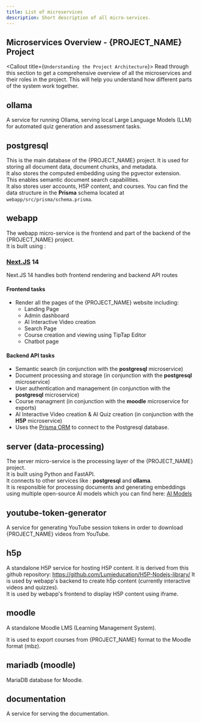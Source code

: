 ```yaml
---
title: List of microservices
description: Short description of all micro-services.
---
```




## Microservices Overview - {PROJECT_NAME} Project

<Callout title={`Understanding the Project Architecture`}>
Read through this section to get a comprehensive overview of all the microservices and their roles in the project. This will help you understand how different parts of the system work together.
</Callout>

## ollama
A service for running Ollama, serving local Large Language Models (LLM) for automated quiz generation and assessment tasks.

## postgresql
This is the main database of the {PROJECT_NAME} project.
It is used for storing all document data, document chunks, and metadata.<br/>
It also stores the computed embedding  using the pgvector extension. <br/>
This enables semantic document search capabilities.<br/>
It also stores user accounts, H5P content, and courses.
You can find the data structure in the **Prisma** schema located at `webapp/src/prisma/schema.prisma`.

## webapp
The webapp micro-service is the frontend and part of the backend of the {PROJECT_NAME} project.<br/>
It is built using : 

### [Next.JS](https://nextjs.org/app) 14 
Next.JS 14 handles both frontend rendering and backend API routes
#### Frontend tasks
- Render all the pages of the {PROJECT_NAME} website including: 
    - Landing Page
    - Admin dashboard
    - AI Interactive Video creation
    - Search Page
    - Course creation and viewing using TipTap Editor
    - Chatbot page

#### Backend API tasks
- Semantic search (in conjunction with the **postgresql** microservice)
- Document processing and storage (in conjunction with the **postgresql** microservice)
- User authentication and management (in conjunction with the **postgresql** microservice)
- Course managment (in conjunction with the **moodle** microservice for exports)
- AI Interactive Video creation & AI Quiz creation (in conjunction with the **H5P** microservice)
- Uses the [Prisma ORM](https://www.prisma.io/getting-started/quickstart#2-model-your-data-in-the-prisma-schema) to connect to the Postgresql database.

## server (data-processing)
The server micro-service is the processing layer of the {PROJECT_NAME} project.<br/>
It is built using Python and FastAPI.<br/>
It connects to other services like : **postgresql** and **ollama**.<br/>
It is responsible for processing documents and generating embeddings using multiple open-source AI models which you can find here: <a href="./technology" target="_blank">AI Models</a>

## youtube-token-generator
A service for generating YouTube session tokens in order to download {PROJECT_NAME} videos from YouTube.

## h5p
A standalone H5P service for hosting H5P content. It is derived from this github repository: https://github.com/Lumieducation/H5P-Nodejs-library/
It is used by webapp's backend to create h5p content (currently interactive videos and quizzes).<br/>
It is used by webapp's frontend to display H5P content using iframe.<br/>


## moodle
A standalone Moodle LMS (Learning Management System).

It is used to export courses from {PROJECT_NAME} format to the Moodle format (mbz).

## mariadb (moodle)
MariaDB database for Moodle.


## documentation
A service for serving the documentation.
